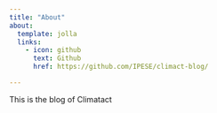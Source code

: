 ```yaml
---
title: "About"
about:
  template: jolla
  links:
    - icon: github
      text: Github
      href: https://github.com/IPESE/climact-blog/

---
```


This is the blog of Climatact
